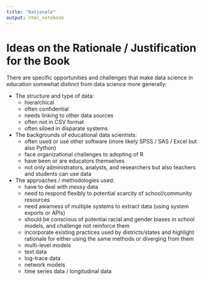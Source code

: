 ```yaml
---
title: "Rationale"
output: html_notebook
---
```


# Ideas on the Rationale / Justification for the Book

There are specific opportunities and challenges that make data science in education somewhat distinct from data science more generally:

- The structure and type of data:
    - hierarchical
    - often confidential
    - needs linking to other data sources
    - often not in CSV format
    - often siloed in disparate systems 
    
- The backgrounds of educational data scientists:
    - often used or use other software (more likely SPSS / SAS / Excel but also Python)
    - face organizational challenges to adopting of R
    - have been or are educators themselves 
    - not only administrators, analysts, and researchers but also teachers and students can use data
    
- The approaches / methodologies used:
    - have to deal with messy data
    - need to respond flexibly to potential scarcity of school/community resources
    - need awarness of multiple systems to extract data (using system exports or APIs)
    - should be conscious of potential racial and gender biases in school models, and challenge not reinforce them
    - incorporate existing practices used by districts/states and highlight rationale for either using the same methods or diverging from them
    - multi-level models
    - text data
    - log-trace data
    - network models
    - time series data / longitudinal data
